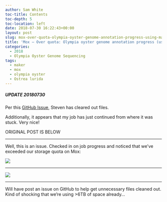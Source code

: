 ```yaml
---
author: Sam White
toc-title: Contents
toc-depth: 5
toc-location: left
date: 2018-07-30 16:22:43+00:00
layout: post
slug: mox-over-quota-olympia-oyster-genome-annotation-progress-using-maker-2-31-10
title: 'Mox – Over quota: Olympia oyster genome annotation progress (using Maker 2.31.10)'
categories:
  - 2018
  - Olympia Oyster Genome Sequencing
tags:
  - maker
  - mox
  - olympia oyster
  - Ostrea lurida
---
```


##### UPDATE 20180730



Per this [GitHub Issue](https://github.com/RobertsLab/resources/issues/324), Steven has cleared out files.

Additionally, it appears that my job has just continued from where it was stuck. Very nice!

ORIGINAL POST IS BELOW



* * *



Well, this is an issue. Checked in on job progress and noticed that we've exceeded our storage quota on Mox:

![](https://owl.fish.washington.edu/Athaliana/20180730_mox_maker_quota.png)



* * *



![](https://owl.fish.washington.edu/Athaliana/20180730_mox_maker_quota_01.png)



* * *



Will have post an issue on GitHub to help get unnecessary files cleaned out. Kind of shocking that we're using >6TB of space already...
